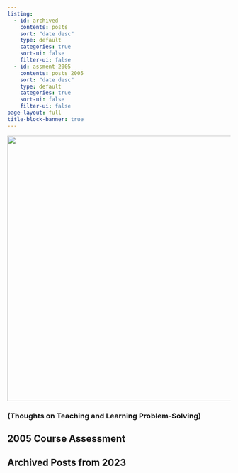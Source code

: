 ```yaml
---
listing:
  - id: archived
    contents: posts
    sort: "date desc"
    type: default
    categories: true
    sort-ui: false
    filter-ui: false
  - id: assment-2005
    contents: posts_2005
    sort: "date desc"
    type: default
    categories: true
    sort-ui: false
    filter-ui: false
page-layout: full
title-block-banner: true
---
```


![](DSC00313.png){fig-alt="Chalkboard with BuffaloBadger's ToTaL PS written on it" fig-align="center" width="600"}

### (Thoughts on Teaching and Learning Problem-Solving) {.ch}

## 2005 Course Assessment

:::{#assment-2005}
:::

## Archived Posts from 2023

:::{#archived}
:::

